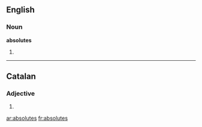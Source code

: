 ==English==

===Noun===
'''absolutes'''

# {{plural of|[[absolute]]}}

----

==Catalan==
===Adjective===
{{ca-adj-form|f|p}}
#{{ca-feminine plural of|absolut}}

[[ar:absolutes]]
[[fr:absolutes]]